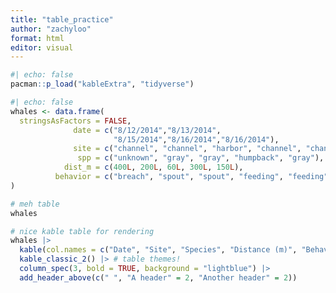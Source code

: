 ```yaml
---
title: "table_practice"
author: "zachyloo"
format: html
editor: visual
---
```


```r
#| echo: false
pacman::p_load("kableExtra", "tidyverse")
```

```r
#| echo: false
whales <- data.frame(
  stringsAsFactors = FALSE,
              date = c("8/12/2014","8/13/2014",
                       "8/15/2014","8/16/2014","8/16/2014"),
              site = c("channel", "channel", "harbor", "channel", "channel"),
               spp = c("unknown", "gray", "gray", "humpback", "gray"),
            dist_m = c(400L, 200L, 60L, 300L, 150L),
          behavior = c("breach", "spout", "spout", "feeding", "feeding")
)

# meh table
whales
```

```r
# nice kable table for rendering
whales |> 
  kable(col.names = c("Date", "Site", "Species", "Distance (m)", "Behavior")) |>  # update col names 
  kable_classic_2() |> # table themes!
  column_spec(3, bold = TRUE, background = "lightblue") |> 
  add_header_above(c(" ", "A header" = 2, "Another header" = 2))
```

